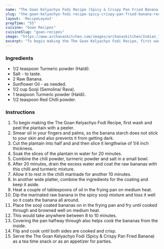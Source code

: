 ---
name: "The Goan Kelyachyo Fodi Recipe (Spicy & Crispy Pan Fried Banana Recipe)"
slug: "the-goan-kelyachyo-fodi-recipe-spicy-crispy-pan-fried-banana-recipe"
layout: 'RecipeLayout'
prepTime: "55"
cuisine: "Goan Recipes"
cuisineSlug: "goan-recipes"
image: "https://www.archanaskitchen.com/images/archanaskitchen/Indian_Tea_Time_Snacks/Goan_Pan_Fried_Plantain_Recipe_Kelyachyo_Fodi-1.jpg"
excerpt: "To begin making the The Goan Kelyachyo Fodi Recipe, first wash and peel the plantain with a peeler"
---

### Ingredients

- 1/2 teaspoon Turmeric powder (Haldi).
- Salt - to taste.
- 2 Raw Banana.
- Sunflower Oil - as needed.
- 1/2 cup Sooji (Semolina/ Rava).
- 1 teaspoon Turmeric powder (Haldi).
- 1/2 teaspoon Red Chilli powder.

### Instructions

1. To begin making the The Goan Kelyachyo Fodi Recipe, first wash and peel the plantain with a peeler.
1. Smear oil in your fingers and palms, so the banana starch does not stick to your skin and also prevents it from getting dark.
1. Cut the plantain into half and and then slice it lengthwise of 1/4 inch thickness.
1. Soak the slices of the plantain in water for 20 minutes.
1. Combine the chili powder, turmeric powder and salt in a small bowl.
1. After 20 minutes, drain the excess water and coat the raw bananas with this chilli and turmeric mixture.
1. Allow it to rest in the chilli marinade for another 10 minutes.
1. In another wide platter, combine the ingredients for the coating and keep it aside.
1. Heat a couple of tablespoons of oil in the frying pan on medium heat.
1. Dip the marinated raw banana in the spicy sooji mixture and toss it well so it coats the banana all around.
1. Place the sooji coated bananas on in the frying pan and fry until cooked through and browned well on medium heat.
1. This would take anywhere between 8 to 10 minutes.
1. Covering the pan halfway through also helps cook the bananas from the inside.
1. Flip and cook until both sides are cooked and crisp.
1. Serve the The Goan Kelyachyo Fodi (Spicy & Crispy Pan Fried Banana) as a tea time snack or as an appetizer for parties.
